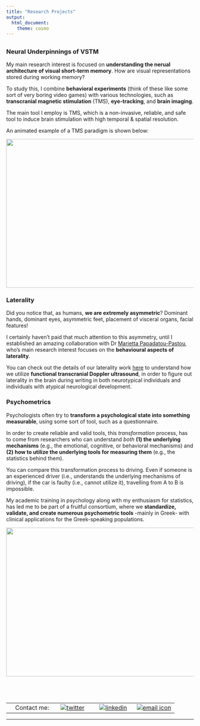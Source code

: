 ```yaml
---
title: "Research Projects"
output:
  html_document:
    theme: cosmo
---
```

##  {.tabset} 
### Neural Underpinnings of VSTM
My main research interest is focused on **understanding the nerual architecture of visual short-term memory**. How are visual representations stored during working memory?

To study this, I combine **behavioral experiments** (think of these like some sort of very boring video games) with various technologies, such as **transcranial magnetic stimulation** (TMS), **eye-tracking**, and **brain imaging**. 

The main tool I employ is TMS, which is a non-invasive, reliable, and safe tool to induce brain stimulation with high temporal & spatial resolution.

An animated example of a TMS paradigm is shown below:

<img align="center" width="700" height="400" src="/files/TMS_example.gif">


### Laterality
Did you notice that, as humans, **we are extremely asymmetric**?
Dominant hands, dominant eyes, asymmetric feet, placement of visceral organs, facial features!

I certainly haven't paid that much attention to this asymmetry, until I established an amazing collaboration with Dr [Marietta Papadatou-Pastou](https://www.mpapadatoupastou.com/#info), who's main research interest focuses on the **behavioural aspects of laterality**. 

You can check out the details of our laterality work [here](https://www.mpapadatoupastou.com/project/laterality/) to understand how we utilize **functional transcranial Doppler ultrasound**, in order to figure out laterality in the brain during writing in both neurotypical individuals and individuals with atypical neurological development.  

### Psychometrics
Psychologists often try to **transform a psychological state into something measurable**, using some sort of tool, such as a questionnaire.

In order to create reliable and valid tools, this *transformation* process, has to come from researchers who can understand *both* **(1) the underlying mechanisms** (e.g., the emotional, cognitive, or behavioral mechanisms) and **(2) how to utilize the underlying tools for measuring them** (e.g., the statistics behind them).

You can compare this transformation process to driving. 
Even if someone is an experienced driver (i.e., understands the underlying mechanisms of driving), if the car is faulty (i.e., cannot utilize it), travelling from A to B is impossible.

My academic training in psychology along with my enthusiasm for statistics, has led me to be part of a fruitful consortium, where we **standardize, validate, and create numerous psychometric tools** -mainly in Greek- with clinical applications for the Greek-speaking populations.

<img align="center" width="700" height="400" src="/files/psychometrics.png">


 <br>
---

|         |        |        |        |
|--------:|:------:|:------:|:------:| 
|Contact me:|[![twitter](/files/twitterLogo.png)](https://twitter.com/phivph)|[![linkedin](/files/linkedInLogo.png)](https://www.linkedin.com/in/phivos-phylactou-137113176/)|[![email icon](/files/emailLogo.png)](mailto:pp.phylactou@edu.cut.ac.cy)|
---



